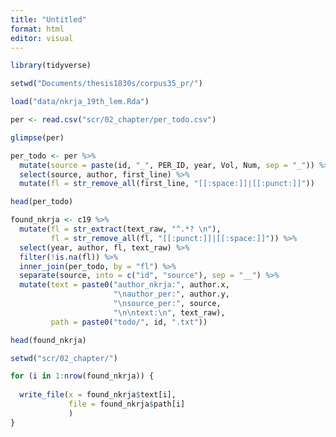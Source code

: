 ```yaml
---
title: "Untitled"
format: html
editor: visual
---
```


```r
library(tidyverse)
```

```r
setwd("Documents/thesis1830s/corpus35_pr/")

load("data/nkrja_19th_lem.Rda")

per <- read.csv("scr/02_chapter/per_todo.csv")
```

```r
glimpse(per)
```

```r
per_todo <- per %>% 
  mutate(source = paste(id, "_", PER_ID, year, Vol, Num, sep = "_")) %>%
  select(source, author, first_line) %>% 
  mutate(fl = str_remove_all(first_line, "[[:space:]]|[[:punct:]]"))

head(per_todo)
```

```r
found_nkrja <- c19 %>% 
  mutate(fl = str_extract(text_raw, "^.*? \n"),
         fl = str_remove_all(fl, "[[:punct:]]|[[:space:]]")) %>% 
  select(year, author, fl, text_raw) %>% 
  filter(!is.na(fl)) %>% 
  inner_join(per_todo, by = "fl") %>% 
  separate(source, into = c("id", "source"), sep = "__") %>% 
  mutate(text = paste0("author_nkrja:", author.x, 
                       "\nauthor_per:", author.y,
                       "\nsource_per:", source,
                       "\n\ntext:\n", text_raw),
         path = paste0("todo/", id, ".txt")) 

head(found_nkrja)
```

```r

setwd("scr/02_chapter/")

for (i in 1:nrow(found_nkrja)) {
  
  write_file(x = found_nkrja$text[i],
             file = found_nkrja$path[i]
             )
}

```
